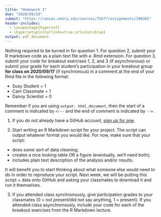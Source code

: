 ```yaml
---
title: "Homework 3"
due: "2020/09/24"
submit: "https://canvas.emory.edu/courses/75677/assignments/390365"
header-includes:
  - \usepackage{hyperref}
  - \hypersetup{colorlinks=true,urlcolor=blue}
output: pdf_document
---
```


Nothing required to be turned in for question 1. For question 2, submit your R markdown code as a plain text file with a .Rmd extension. For question 3, submit your code for breakout exercises 1, 2, and 3 (if asynchronous) or submit your grade for each student's participation in your breakout group __for class on 2020/09/17__ (if synchronous) in a comment at the end of your Rmd file in the following format:

* Susy Student = 1
* Cam Classmate = 1
* Danny Scientist = 0

Remember if you are using `output: html_document`, then the start of a comment is indicated by `<!--` and the end of comment is indicated by `-->`. 


1. If you do not already have a GitHub account, [sign up for one](https://github.com/).

2. Start writing an R Markdown script for your project. The script can output whatever format you would like. For now, make sure that your script:
* does some sort of data cleaning;
* creates a nice looking table OR a figure (eventually, we'll need both);
* includes plain text description of the analysis and/or results.

It will benefit you to start thinking about what someone else would need to do in order to reproduce your script. Next week, we will be putting this script + data onto GitHub and asking your classmates to download it and run it themselves.

3. If you attended class synchronously, give participation grades to your classmates (0 = not present/did not say anything, 1 = present). If you attended class asynchronously, include your code for each of the breakout exercises from the R Markdown lecture.
